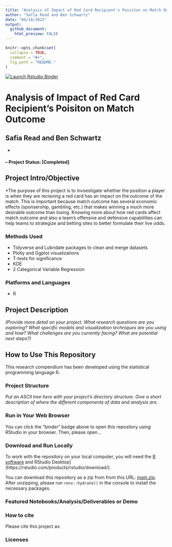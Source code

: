 ```yaml
---
title: "Analysis of Impact of Red Card Recipient's Poisiton on Match Outcome"
author: "Safia Read and Ben Schwartz"
date: "04/18/2022"
output: 
  github_document:
    html_preview: FALSE
---
```


<!-- README.md is generated from README.Rmd. Please edit that file -->

```r
knitr::opts_chunk$set(
  collapse = TRUE,
  comment = "#>",
  fig.path = "README-"
)
```

<!-- badges: start -->
[![Launch Rstudio Binder](http://mybinder.org/badge_logo.svg)](https://mybinder.org/v2/gh/safiaread/Position-Red-Cards/main?urlpath=rstudio)
<!-- badges: end -->

# Analysis of Impact of Red Card Recipient's Poisiton on Match Outcome

## Safia Read and Ben Schwartz
* 

#### -- Project Status: [Completed]

## Project Intro/Objective
*The purpose of this project is to invsestigate whether the position a player is when they are recieving a red card has an impact on the outcome of the match. This is important because match outcome has several economic effects (sponsership, gambling, etc.) that makes winning a much more desirable outcome than losing. Knowing more about how red cards affect match outcome and also a team's offensive and defensive capabilities can help teams to strategize and betting sites to better formulate their live odds. 

### Methods Used
* Tidyverse and Lubridate packages to clean and merge datasets
* Plotly and Ggplot visualizations
* T-tests for significance
* KDE
* 2 Categorical Variable Regression 

### Platforms and Languages
* R 

## Project Description
*(Provide more detail on your project. What research questions are you exploring? What specific models and visualization techniques are you using and how? What challenges are you currently facing? What are potential next steps?)*


## How to Use This Repository

This research compendium has been developed using the statistical programming language R. 

### Project Structure

*Put an ASCII tree here with your project's directory structure. Give a short description of where the different components of data and analysis are.*

### Run in Your Web Browser

You can click the "binder" badge above to open this repository using RStudio in your browser. Then, please open...

### Download and Run Locally

To work with the repository on your local computer, you will need the [R software](https://cloud.r-project.org/) and RStudio Desktop](https://rstudio.com/products/rstudio/download/).

You can download this repository as a zip from from this URL: [main.zip](/archive/main.zip). After unzipping, please run `renv::hydrate()` in the console to install the necessary packages.

### Featured Notebooks/Analysis/Deliverables or Demo

### How to cite

Please cite this project as:

### Licenses


